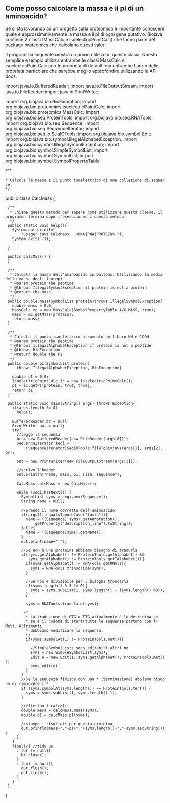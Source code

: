 == Come posso calcolare la massa e il pI di un aminoacido? ==

Se si sta lavorando ad un progetto sulla proteomica è importante conoscere quale è approssimativamente la massa e il pI di ogni gene putativo. Biojava contiene 2 classi (MassCalc e IsoelectricPointCalc) che fanno parte del package proteomics che calcolano questi valori.

Il programma seguente mostra un primo utilizzo di queste classi. Questo semplice esempio utilizza entrambe le classi MassCalc e IsoelectricPointCalc con le proprietà di default, ma entrambe hanno delle proprietà particolare che sarebbe meglio approfondire utilizzando le API docs.

<java>
import java.io.BufferedReader;
import java.io.FileOutputStream;
import java.io.FileReader;
import java.io.PrintWriter;

import org.biojava.bio.BioException;
import org.biojava.bio.proteomics.IsoelectricPointCalc;
import org.biojava.bio.proteomics.MassCalc;
import org.biojava.bio.seq.ProteinTools;
import org.biojava.bio.seq.RNATools;
import org.biojava.bio.seq.Sequence;
import org.biojava.bio.seq.SequenceIterator;
import org.biojava.bio.seq.io.SeqIOTools;
import org.biojava.bio.symbol.Edit;
import org.biojava.bio.symbol.IllegalAlphabetException;
import org.biojava.bio.symbol.IllegalSymbolException;
import org.biojava.bio.symbol.SimpleSymbolList;
import org.biojava.bio.symbol.SymbolList;
import org.biojava.bio.symbol.SymbolPropertyTable;

/**
 * Calcola la massa e il punto isoelettrico di una collezione di sequenze.
 */

public class CalcMass {

  /**
   * Chiama questo metodo per sapere come utilizzare questa classe, il programma termina dopo l'esecuzioned i questo metodo.
   */
  public static void help(){
    System.out.println(
        "usage: java calcMass <file> <format> <DNA|RNA|PROTEIN> <out file>");
    System.exit( -1);

  }

  public CalcMass() {
  }

  /**
   * Calcola la massa dell'aminoacido in Daltons. Utilizzando la media della massa degli isotopi
   * @param protein the peptide
   * @throws IllegalSymbolException if <code>protein</code> is not a protein
   * @return the mass
   */
  public double mass(SymbolList protein)throws IllegalSymbolException{
    double mass = 0.0;
    MassCalc mc = new MassCalc(SymbolPropertyTable.AVG_MASS, true);
    mass = mc.getMass(protein);
    return mass;
  }

  /**
   * Calcola il punto isoelettrico assumento un libero NH e COOH
   * @param protein the peptide
   * @throws IllegalAlphabetException if <code>protein</code> is not a peptide
   * @throws BioException
   * @return double the PI
   */
  public double pI(SymbolList protein)
      throws IllegalAlphabetException, BioException{

    double pI = 0.0;
    IsoelectricPointCalc ic = new IsoelectricPointCalc();
    pI = ic.getPI(protein, true, true);
    return pI;
  }

  public static void main(String[] args) throws Exception{
    if(args.length != 4)
      help();

    BufferedReader br = null;
    PrintWriter out = null;
    try{
      //leggo la sequenza
      br = new BufferedReader(new FileReader(args[0]));
      SequenceIterator seqi =
          (SequenceIterator)SeqIOTools.fileToBiojava(args[1], args[2], br);

      out = new PrintWriter(new FileOutputStream(args[3]));

      //scrivo l'header
      out.println("name, mass, pI, size, sequence");

      
      CalcMass calcMass = new CalcMass();

      while (seqi.hasNext()) {
        SymbolList syms = seqi.nextSequence();
        String name = null;

        //prendo il nome corretto dell'aminoacido
        if(args[1].equalsIgnoreCase("fasta")){
          name = ((Sequence) syms).getAnnotation().
              getProperty("description_line").toString();
        }else{
          name = ((Sequence)syms).getName();
        }
        out.print(name+",");

        //Se non è una proteina abbiamo bisogno di tradurla
        if(syms.getAlphabet() != ProteinTools.getAlphabet() &&
           syms.getAlphabet() != ProteinTools.getTAlphabet()){
          if(syms.getAlphabet() != RNATools.getRNA()){
            syms = RNATools.transcribe(syms);
          }

          //Se non è divisibile per 3 bisogna troncarla
          if(syms.length() % 3 != 0){
            syms = syms.subList(1, syms.length() - (syms.length() %3));
          }

          syms = RNATools.translate(syms);

         /*
          * La traduzione di GTG o TTG attualmente è la Metionina se
          * se è il codone di start(tutte le sequenze partono con f-Met). Altrimenti
          * dobbiamo modificare la sequenza.
          */      
          if(syms.symbolAt(1) != ProteinTools.met()){
            
            //SimpleSymbolLists sono editabili altri no
            syms = new SimpleSymbolList(syms);
            Edit e = new Edit(1, syms.getAlphabet(), ProteinTools.met());
            syms.edit(e);
          }
        }
        //Se la sequenza finisce con una * (terminazione) abbiamo bisogno di rimuovere l'*
        if (syms.symbolAt(syms.length()) == ProteinTools.ter()) {
          syms = syms.subList(1, syms.length()-1);
        }

        //effettuo i calcoli
        double mass = calcMass.mass(syms);
        double pI = calcMass.pI(syms);

        //stampo i risultati per questa proteina
        out.println(mass+","+pI+","+syms.length()+","+syms.seqString());
      }
    }
    finally{ //tidy up
      if(br != null){
        br.close();
      }
      if(out != null){
        out.flush();
        out.close();
      }
    }
  }
}
</java>